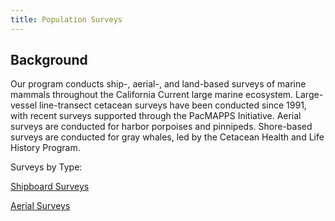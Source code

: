 ```yaml
---
title: Population Surveys
---
```


## Background
Our program conducts ship-, aerial-, and land-based surveys of marine mammals throughout the California Current large marine ecosystem. Large-vessel line-transect cetacean surveys have been conducted since 1991, with recent surveys supported through the PacMAPPS Initiative. Aerial surveys are conducted for harbor porpoises and pinnipeds. Shore-based surveys are conducted for gray whales, led by the Cetacean Health and Life History Program.

Surveys by Type:

[Shipboard Surveys](https://cmap-swfsc.github.io/CMAP-SWFSC/content/ShipSurveys.html)

[Aerial Surveys](https://cmap-swfsc.github.io/CMAP-SWFSC/content/PlaneSurveys.html)



